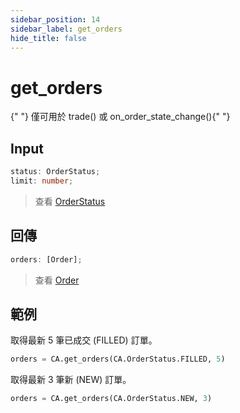 ```yaml
---
sidebar_position: 14
sidebar_label: get_orders
hide_title: false
---
```



# get_orders

<Highlight color="#ffba00">
  {" "}
  僅可用於 trade() 或 on_order_state_change(){" "}
</Highlight>

## Input

```typescript
status: OrderStatus;
limit: number;
```

> 查看 [OrderStatus](/docs/developer/api/python/ca-objects/order-status)

## 回傳

```typescript
orders: [Order];
```

> 查看 [Order](/docs/developer/api/python/ca-objects/order)

## 範例

取得最新 5 筆已成交 (FILLED) 訂單。

```python
orders = CA.get_orders(CA.OrderStatus.FILLED, 5)
```

取得最新 3 筆新 (NEW) 訂單。

```python
orders = CA.get_orders(CA.OrderStatus.NEW, 3)
```

